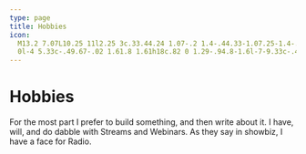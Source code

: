 ```yaml
---
type: page
title: Hobbies
icon:
  M13.2 7.07L10.25 11l2.25 3c.33.44.24 1.07-.2 1.4-.44.33-1.07.25-1.4-.2-1.05-1.4-2.31-3.07-3.1-4.14-.4-.53-1.2-.53-1.6
  0l-4 5.33c-.49.67-.02 1.61.8 1.61h18c.82 0 1.29-.94.8-1.6l-7-9.33c-.4-.54-1.2-.54-1.6 0z
---
```



# Hobbies

For the most part I prefer to build something, and then write about it. I have, will, and do dabble with Streams and
Webinars. As they say in showbiz, I have a face for Radio.

<AllHobbies />
